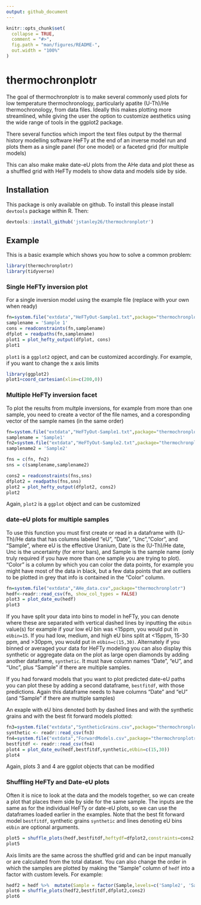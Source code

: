 ```yaml
---
output: github_document
---
```


<!-- README.md is generated from README.Rmd. Please edit that file -->

```r
knitr::opts_chunk$set(
  collapse = TRUE,
  comment = "#>",
  fig.path = "man/figures/README-",
  out.width = "100%"
)
```

# thermochronplotr

<!-- badges: start -->
<!-- badges: end -->

The goal of thermochronplotr is to make several commonly used plots for low temperature thermochronology, particularly apatite (U-Th)/He thermochronology, from data files. Ideally this makes plotting more streamlined, while giving the user the option to customize aesthetics using the wide range of tools in the ggplot2 package. 

There several functios which import the text files output by the thermal history modelling software HeFTy at the end of an inverse model run and plots them as a single panel (for one model) or a faceted grid (for multiple models)

This can also make make date-eU plots from the AHe data and plot these as a shuffled grid with HeFTy models to show data and models side by side.

## Installation

This package is only available on github. To install this please install `devtools` package within R. Then:

``` r
devtools::install_github('jstanley26/thermochronplotr')
```

## Example

This is a basic example which shows you how to solve a common problem:

```r
library(thermochronplotr)
library(tidyverse)
```

### Single HeFTy inversion plot

For a single inversion model using the example file (replace with your own when ready)

```r
fn=system.file("extdata","HeFTyOut-Sample1.txt",package="thermochronplotr")
samplename = 'Sample 1'
cons = readconstraints(fn,samplename)
dfplot = readpaths(fn,samplename)
plot1 = plot_hefty_output(dfplot, cons)
plot1
```

`plot1` is a `ggplot2` opject, and can be customized accordingly. For example, if you want to change the x axis limits

```r
library(ggplot2)
plot1+coord_cartesian(xlim=c(200,0))
```

### Multiple HeFTy inversion facet

To plot the results from multple inversions, for example from more than one sample, you need to create a vector of the file names, and a coresponding vector of the sample names (in the same order)

```r
fn=system.file("extdata","HeFTyOut-Sample1.txt",package="thermochronplotr")
samplename = 'Sample1'
fn2=system.file("extdata","HeFTyOut-Sample2.txt",package="thermochronplotr")
samplename2 = 'Sample2'

fns = c(fn, fn2)
sns = c(samplename,samplename2)

cons2 = readconstraints(fns,sns)
dfplot2 = readpaths(fns,sns)
plot2 = plot_hefty_output(dfplot2, cons2)
plot2
```

Again, `plot2` is a `ggplot` object and can be customized

### date-eU plots for multiple samples
To use this function you must first create or read in a dataframe with (U-Th)/He data that has columns labeled "eU", "Date", "Unc","Color", and "Sample", where eU is the effective Uranium, Date is the (U-Th)/He date, Unc is the uncertainty (for error bars), and Sample is the sample name (only truly required if you have more than one sample you are trying to plot). "Color" is a column by which you can color the data points, for example you might have most of the data in black, but a few data points that are outliers to be plotted in grey that info is contained in the "Color" column.

```r
fn=system.file("extdata","AHe_data.csv",package="thermochronplotr")
hedf<-readr::read_csv(fn, show_col_types = FALSE)
plot3 = plot_date_eu(hedf)
plot3
```
If you have split your data into bins to model in heFTy, you can denote where these are separated with vertical dashed lines by inputting the `eUbin` value(s) for example if your low eU bin was <15ppm, you would put in `eUbin=15`. If you had low, medium, and high eU bins split at <15ppm, 15-30 ppm, and >30ppm, you would put in `eUbin=c(15,30)`. Alternately if you binned or averaged your data for HeFTy modeling you can also display this synthetic or aggregate data on the plot as large open diamonds by adding another dataframe, `synthetic`. It must have column names "Date", "eU", and "Unc", plus "Sample" if there are multiple samples.


If you had forward models that you want to plot predicted date-eU paths you can plot these by adding a second dataframe, `bestfitdf`, with those predictions. Again this dataframe needs to have columns "Date" and "eU" (and "Sample" if there are multiple samples)

An exaple with eU bins denoted both by dashed lines and with the synthetic grains and with the best fit forward models plotted:

```r
fn3=system.file("extdata","SyntheticGrains.csv",package="thermochronplotr")
synthetic <- readr::read_csv(fn3)
fn4=system.file("extdata","ForwardModels.csv",package="thermochronplotr")
bestfitdf <- readr::read_csv(fn4)
plot4 = plot_date_eu(hedf,bestfitdf,synthetic,eUbin=c(15,30))
plot4
```
Again, plots 3 and 4 are ggplot objects that can be modified

### Shuffling HeFTy and Date-eU plots
Often it is nice to look at the data and the models together, so we can create a plot that places them side by side for the same sample. The inputs are the same as for the individual HeFTy or date-eU plots, so we can use the dataframes loaded earlier in the examples. Note that the best fit forward model `bestfitdf`, synthetic grains `synthetic` and lines denoting eU bins `eUbin` are optional arguments.

```r
plot5 = shuffle_plots(hedf,bestfitdf,heftydf=dfplot2,constraints=cons2,synthetic=synthetic)
plot5

```
Axis limits are the same across the shuffled grid and can be input manually or are calculated from the total dataset. You can also change the order in which the samples are plotted by making the "Sample" column of `hedf` into a factor with custom levels. For example:
```r
hedf2 = hedf %>%  mutate(Sample = factor(Sample,levels=c('Sample2', 'Sample1')))
plot6 = shuffle_plots(hedf2,bestfitdf,dfplot2,cons2)
plot6
```


